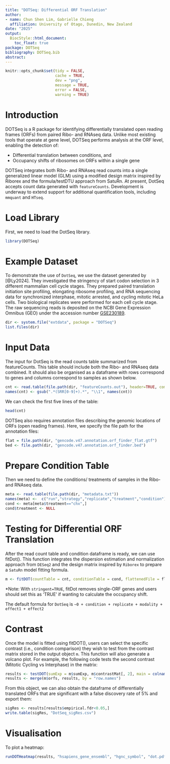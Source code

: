 ```yaml
---
title: "DOTSeq: Differential ORF Translation"
author: 
- name: Chun Shen Lim, Gabrielle Chieng
  affiliation: University of Otago, Dunedin, New Zealand
date: "2025"
output: 
  BiocStyle::html_document:
    toc_float: true
package: DOTSeq
bibliography: DOTSeq.bib
abstract: 
---
```


```r
knitr::opts_chunk$set(tidy = FALSE,
                      cache = TRUE,
                      dev = "png",
                      message = TRUE,
                      error = FALSE,
                      warning = TRUE)
```

# Introduction
DOTSeq is a R package for identifying differentially translated open reading frames (ORFs) from paired Ribo- and RNAseq data. Unlike most existing tools that operate at gene level, DOTSeq performs analysis at the ORF level, enabling the detection of:

* Differential translation between conditions, and
* Occupancy shifts of ribosomes on ORFs within a single gene

DOTSeq integrates both Ribo- and RNAseq read counts into a single generalized linear model (GLM) using a modified design matrix inspired by Riborex and the formula/testDTU approach from SatuRn. At present, DotSeq accepts count data generated with `featureCounts`. Development is underway to extend support for additional quantification tools, including `mmquant` and `HTseq`.

# Load Library
First, we need to load the DotSeq library.
```r
library(DOTSeq)
```
# Example Dataset
To demonstrate the use of `DotSeq`, we use the dataset generated by [@Ly2024]. They investigated the stringency of start codon selection in 3 different mammalian cell cycle stages. They prepared paired translation initiation site profiling, elongating ribosome profiling, and RNA sequencing data for synchronized interphase, mitotic arrested, and cycling mitotic HeLa cells. Two biological replicates were performed for each cell cycle stage. The raw sequencing reads is deposited on the NCBI Gene Expression Omnibus (GEO) under the accession number [GSE230189](http://www.ncbi.nlm.nih.gov/projects/geo/query/acc.cgi?acc=GSE230189).
```r
dir <- system.file("extdata", package = "DOTSeq")
list.files(dir)
```

# Input Data 
The input for DotSeq is the read counts table summarized from featureCounts. This table should include both the Ribo- and RNAseq data combined. It should also be organised as a dataframe with rows correspond to genes and columns correspond to samples as shown below.
```r
cnt <- read.table(file.path(dir, "featureCounts.out"), header=TRUE, comment.char ='#')
names(cnt) <- gsub(".*(SRR[0-9]+).*", "\\1", names(cnt))
```
We can check the first five lines of the table:
```r
head(cnt)
```
DOTSeq also requires annotation files describing the genomic locations of ORFs (open reading frames). Here, we specify the file path for the annotation files:
```r
flat = file.path(dir, "gencode.v47.annotation.orf_finder_flat.gtf")
bed <- file.path(dir, "gencode.v47.annotation.orf_finder.bed")
```

# Prepare Condition Table
Then we need to define the conditions/ treatments of samples in the Ribo- and RNAseq data. 
```r
meta <- read.table(file.path(dir, "metadata.txt"))
names(meta) <-  c("run","strategy","replicate","treatment","condition")
cond <- meta[meta$treatment=="chx",]
cond$treatment <- NULL
```
# Testing for Differential ORF Translation
After the read count table and condition dataframe is ready, we can use fitDot(). This function integrates the dispersion estimation and normalization approach from `DESeq2` and the design matrix inspired by `Riborex` to prepare a `SatuRn` model fitting formula.

```r
m <- fitDOT(countTable = cnt, conditionTable = cond, flattenedFile = flat, bed = bed, stringent = TRUE, verbose = TRUE)
```
*Note: With `stringent=TRUE`, fitDot removes single-ORF genes and users should set this as 'TRUE' if wanting to calculate the occupancy shift. 

The default formula for `DotSeq` is `~0 + condition + replicate + modality + effect1 + effect2`

# Contrast
Once the model is fitted using fitDOT(), users can select the specific contrast (i.e., condition comparison) they wish to test from the contrast matrix stored in the output object `m`. This function will also generate a volcano plot. For example, the following code tests the second contrast (Mitotic Cycling vs Interphase) in the matrix:

```r
results <- testDOT(sumExp = m$sumExp, m$contrastMat[, 2], main = colnames(m$contrastMat)[[2]], diagplot1 = TRUE, diagplot2 = TRUE)
results <- merge(m$orfs, results, by = "row.names")
```

From this object, we can also obtain the dataframe of differentially translated ORFs that are significant with a false discovery rate of 5% and export them:

```r
sigRes <- results[results$empirical.fdr<0.05,]
write.table(sigRes, "DotSeq_sigRes.csv")
```

# Visualisation
To plot a heatmap:
```r
runDOTHeatmap(results, "hsapiens_gene_ensembl", "hgnc_symbol", "dot.pdf")
```
